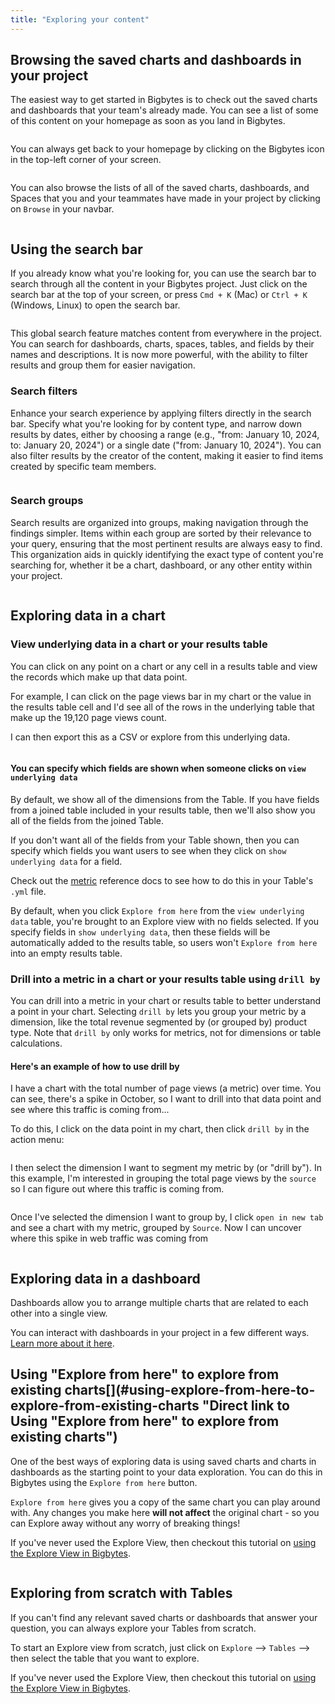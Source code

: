 ```yaml
---
title: "Exploring your content"
---
```


## Browsing the saved charts and dashboards in your project[](#browsing-the-saved-charts-and-dashboards-in-your-project "Direct link to Browsing the saved charts and dashboards in your project")

The easiest way to get started in Bigbytes is to check out the saved charts and dashboards that your team's already made. You can see a list of some of this content on your homepage as soon as you land in Bigbytes.

<Frame>
  <img src="/images/get-started/exploring-data/home-page-0e316cf8414ff691460fd1a996aa83b7.png" alt=""/>
</Frame>



You can always get back to your homepage by clicking on the Bigbytes icon in the top-left corner of your screen.

<Frame>
  <img src="/images/get-started/exploring-data/home-button-6ba14bddc907248e0218037e58d5ccf0.png" alt=""/>
</Frame>



You can also browse the lists of all of the saved charts, dashboards, and Spaces that you and your teammates have made in your project by clicking on `Browse` in your navbar.

<Frame>
  <img src="/images/get-started/exploring-data/browse-button-66b6cf73b40976c6d44b69c88de60f38.png" alt=""/>
</Frame>



## Using the search bar[](#using-the-search-bar "Direct link to Using the search bar")

If you already know what you're looking for, you can use the search bar to search through all the content in your Bigbytes project. Just click on the search bar at the top of your screen, or press `Cmd + K` (Mac) or `Ctrl + K` (Windows, Linux) to open the search bar.

<Frame>
  <img src="/images/get-started/exploring-data/search-bar-199ebd366ff2bc7d0d209a3f85327786.gif" alt=""/>
</Frame>



This global search feature matches content from everywhere in the project. You can search for dashboards, charts, spaces, tables, and fields by their names and descriptions. It is now more powerful, with the ability to filter results and group them for easier navigation.

### Search filters[](#search-filters "Direct link to Search filters")

Enhance your search experience by applying filters directly in the search bar. Specify what you're looking for by content type, and narrow down results by dates, either by choosing a range (e.g., "from: January 10, 2024, to: January 20, 2024") or a single date ("from: January 10, 2024"). You can also filter results by the creator of the content, making it easier to find items created by specific team members.

<Frame>
  <img src="/images/get-started/exploring-data/search-filters-95f2b5220c54f6df58c24d0c44870426.gif" alt=""/>
</Frame>



### Search groups[](#search-groups "Direct link to Search groups")

Search results are organized into groups, making navigation through the findings simpler. Items within each group are sorted by their relevance to your query, ensuring that the most pertinent results are always easy to find. This organization aids in quickly identifying the exact type of content you're searching for, whether it be a chart, dashboard, or any other entity within your project.

<Frame>
  <img src="/images/get-started/exploring-data/search-groups-97b3814af60e64fc7ebc19b97fdfe65c.gif" alt=""/>
</Frame>



## Exploring data in a chart[](#exploring-data-in-a-chart "Direct link to Exploring data in a chart")

### View underlying data in a chart or your results table[](#view-underlying-data-in-a-chart-or-your-results-table "Direct link to View underlying data in a chart or your results table")

You can click on any point on a chart or any cell in a results table and view the records which make up that data point.

For example, I can click on the page views bar in my chart or the value in the results table cell and I'd see all of the rows in the underlying table that make up the 19,120 page views count.

I can then export this as a CSV or explore from this underlying data.

<Frame>
  <img src="/images/get-started/exploring-data/underlying-data-ec265ef84085672491f477d180d173bc.jpg" alt=""/>
</Frame>



#### You can specify which fields are shown when someone clicks on `view underlying data`[](#you-can-specify-which-fields-are-shown-when-someone-clicks-on-view-underlying-data "Direct link to you-can-specify-which-fields-are-shown-when-someone-clicks-on-view-underlying-data")

By default, we show all of the dimensions from the Table. If you have fields from a joined table included in your results table, then we'll also show you all of the fields from the joined Table.

If you don't want all of the fields from your Table shown, then you can specify which fields you want users to see when they click on `show underlying data` for a field.

Check out the [metric](/references/metrics#show-underlying-values) reference docs to see how to do this in your Table's `.yml` file.

By default, when you click `Explore from here` from the `view underlying data` table, you're brought to an Explore view with no fields selected. If you specify fields in `show underlying data`, then these fields will be automatically added to the results table, so users won't `Explore from here` into an empty results table.

### Drill into a metric in a chart or your results table using `drill by`[](#drill-into-a-metric-in-a-chart-or-your-results-table-using-drill-by "Direct link to drill-into-a-metric-in-a-chart-or-your-results-table-using-drill-by")

You can drill into a metric in your chart or results table to better understand a point in your chart. Selecting `drill by` lets you group your metric by a dimension, like the total revenue segmented by (or grouped by) product type. Note that `drill by` only works for metrics, not for dimensions or table calculations.

#### Here's an example of how to use drill by[](#heres-an-example-of-how-to-use-drill-by "Direct link to Here's an example of how to use drill by")

I have a chart with the total number of page views (a metric) over time. You can see, there's a spike in October, so I want to drill into that data point and see where this traffic is coming from...

To do this, I click on the data point in my chart, then click `drill by` in the action menu:

<Frame>
  <img src="/images/get-started/exploring-data/drill-by-action-menu-f277851e17e770385ccb246bdfd1abdc.png" alt=""/>
</Frame>



I then select the dimension I want to segment my metric by (or "drill by"). In this example, I'm interested in grouping the total page views by the `source` so I can figure out where this traffic is coming from.

<Frame>
  <img src="/images/get-started/exploring-data/drill-by-modal-6f5bed882f16f488dd3506eafe0800ac.png" alt=""/>
</Frame>



Once I've selected the dimension I want to group by, I click `open in new tab` and see a chart with my metric, grouped by `Source`. Now I can uncover where this spike in web traffic was coming from <Icon icon="eyes" iconType="solid"/>

<Frame>
  <img src="/images/get-started/exploring-data/drill-by-source-example-e6a03554b4e0ddc3804990d43a0708d3.png" alt=""/>
</Frame>



## Exploring data in a dashboard[](#exploring-data-in-a-dashboard "Direct link to Exploring data in a dashboard")

Dashboards allow you to arrange multiple charts that are related to each other into a single view.

You can interact with dashboards in your project in a few different ways. [Learn more about it here](/guides/interactive-dashboards).

## Using "Explore from here" to explore from existing charts[](#using-explore-from-here-to-explore-from-existing-charts "Direct link to Using "Explore from here" to explore from existing charts")

One of the best ways of exploring data is using saved charts and charts in dashboards as the starting point to your data exploration. You can do this in Bigbytes using the `Explore from here` button.

`Explore from here` gives you a copy of the same chart you can play around with. Any changes you make here **will not affect** the original chart - so you can Explore away without any worry of breaking things!

If you've never used the Explore View, then checkout this tutorial on [using the Explore View in Bigbytes](/get-started/exploring-data/using-explores).

<Frame>
  <img src="/images/get-started/exploring-data/explore-from-here-5ccdf720df95c5a02dbdd35ad80cc223.jpg" alt=""/>
</Frame>



## Exploring from scratch with Tables[](#exploring-from-scratch-with-tables "Direct link to Exploring from scratch with Tables")

If you can't find any relevant saved charts or dashboards that answer your question, you can always explore your Tables from scratch.

To start an Explore view from scratch, just click on `Explore` \--> `Tables` \--> then select the table that you want to explore.

If you've never used the Explore View, then checkout this tutorial on [using the Explore View in Bigbytes](/get-started/exploring-data/using-explores).

<Frame>
  <img src="/images/get-started/exploring-data/select-table-6bba83c0e68d0f0c13b7704a6103fdcc.jpg" alt=""/>
</Frame>


